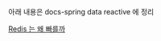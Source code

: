 아래 내용은 docs-spring data reactive 에 정리

[Redis 는 왜 빠를까](https://velog.io/@redjen/%EB%A0%88%EB%94%94%EC%8A%A4%EB%8A%94-%EC%99%9C-%EB%B9%A0%EB%A5%BC%EA%B9%8C)

